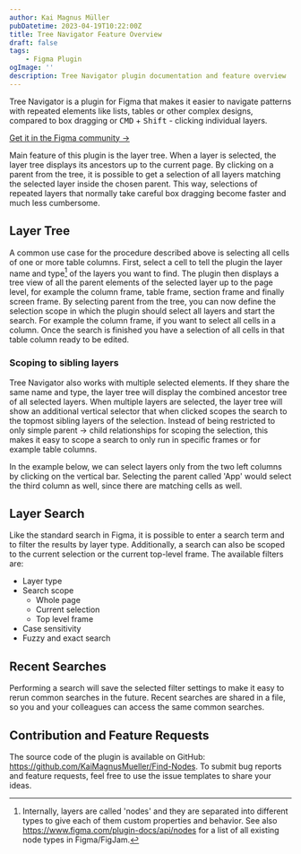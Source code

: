 ```yaml
---
author: Kai Magnus Müller
pubDatetime: 2023-04-19T10:22:00Z
title: Tree Navigator Feature Overview
draft: false
tags:
    - Figma Plugin
ogImage: ''
description: Tree Navigator plugin documentation and feature overview
---
```



Tree Navigator is a plugin for Figma that makes it easier to navigate patterns with repeated elements like lists, tables or other complex designs, compared to box dragging or <kbd>CMD</kbd> + <kbd>Shift</kbd> - clicking individual layers.

[Get it in the Figma community &rarr;](https://www.figma.com/community/plugin/1229905434435887252)

Main feature of this plugin is the layer tree. When a layer is selected, the layer tree displays its ancestors up to the current page. By clicking on a parent from the tree, it is possible to get a selection of all layers matching the selected layer inside the chosen parent. This way, selections of repeated layers that normally take careful box dragging become faster and much less cumbersome.

<Figure
	alt="With the layer tree visualization, selecting similar layers in specific columns or screens becomes fast and easy."
	src="/video/tree-navigator/110423_intro_video.mp4"
	type="video"
	aspectRatio="16/10"
	fullWidth></Figure>

## Layer Tree

A common use case for the procedure described above is selecting all cells of one or more table columns. First, select a cell to tell the plugin the layer name and type[^1] of the layers you want to find. The plugin then displays a tree view of all the parent elements of the selected layer up to the page level, for example the column frame, table frame, section frame and finally screen frame. By selecting parent from the tree, you can now define the selection scope in which the plugin should select all layers and start the search. For example the column frame, if you want to select all cells in a column. Once the search is finished you have a selection of all cells in that table column ready to be edited.

<Figure
	alt="Screenshot of the Tree Navigator plugin showing all common ancestors of two selected table cells in Figma."
	src="https://res.cloudinary.com/dm3a0qioc/image/upload/v1681576736/layer_tree_app_screen_gpenbh.jpg"
	aspectRatio="16:10"></Figure>

### Scoping to sibling layers

Tree Navigator also works with multiple selected elements. If they share the same name and type, the layer tree will display the combined ancestor tree of all selected layers. When multiple layers are selected, the layer tree will show an additional vertical selector that when clicked scopes the search to the topmost sibling layers of the selection. Instead of being restricted to only simple parent -> child relationships for scoping the selection, this makes it easy to scope a search to only run in specific frames or for example table columns.

In the example below, we can select layers only from the two left columns by clicking on the vertical bar. Selecting the parent called 'App' would select the third column as well, since there are matching cells as well.

<Figure
	alt="It is easy to select layers only in specific frames."
	src="/video/tree-navigator/110423_sibling_select_demo.mp4"
	type="video"
	aspectRatio="16/10"></Figure>

## Layer Search

Like the standard search in Figma, it is possible to enter a search term and to filter the results by layer type. Additionally, a search can also be scoped to the current selection or the current top-level frame. The available filters are:

-   Layer type
-   Search scope
    -   Whole page
    -   Current selection
    -   Top level frame
-   Case sensitivity
-   Fuzzy and exact search

## Recent Searches

Performing a search will save the selected filter settings to make it easy to rerun common searches in the future. Recent searches are shared in a file, so you and your colleagues can access the same common searches.

<Figure
	alt="Collage of screenshots highlighting recent searches and an open flyout, showing the search scope options."
	src="https://res.cloudinary.com/dm3a0qioc/image/upload/v1681250483/search_scoping_kdbhwa.jpg"
	aspectRatio="16:10"
	captionHidden="true"></Figure>

## Contribution and Feature Requests

The source code of the plugin is available on GitHub: https://github.com/KaiMagnusMueller/Find-Nodes. To submit bug reports and feature requests, feel free to use the issue templates to share your ideas.

[^1]: Internally, layers are called 'nodes' and they are separated into different types to give each of them custom properties and behavior. See also https://www.figma.com/plugin-docs/api/nodes for a list of all existing node types in Figma/FigJam.
